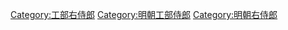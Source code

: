 [[Category:工部右侍郎|Category:工部右侍郎]]
[[Category:明朝工部侍郎|Category:明朝工部侍郎]]
[[Category:明朝右侍郎|Category:明朝右侍郎]]